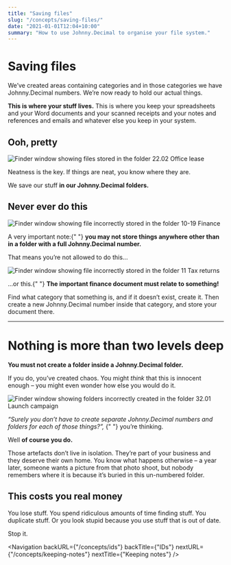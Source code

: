 ```yaml
---
title: "Saving files"
slug: "/concepts/saving-files/"
date: "2021-01-01T12:04+10:00"
summary: "How to use Johnny.Decimal to organise your file system."
---
```



# Saving files

We’ve created areas containing categories and in those categories we have Johnny.Decimal numbers. We’re now ready to hold our actual things.

**This is where your stuff lives.** This is where you keep your spreadsheets and your Word documents and your scanned receipts and your notes and references and emails and whatever else you keep in your system.

## Ooh, pretty

<div className="flex flex-col md:flex-row">
	<div className="flex-shrink-0 mb-4 pr-4">
		<Image
			src={Finder_sampleCompany_id2202Expanded}
			alt="Finder window showing files stored in the folder 22.02 Office lease"
			width={293}
			height={229}
		/>
	</div>
	<div>
		<p>Neatness is the key. If things are neat, you know where they are.</p>
		<p>
			We save our stuff <strong>in our Johnny.Decimal folders.</strong>
		</p>
	</div>
</div>

## Never ever do this

<div className="flex flex-col md:flex-row">
	<div className="flex-shrink-0 mb-4 pr-4">
		<Image
			src={Finder_sampleCompany_area1019IncorrectDocument}
			alt="Finder window showing file incorrectly stored in the folder 10-19 Finance"
			width={293}
			height={153}
		/>
	</div>
	<div>
		<p>
			A very important note:{" "}
			<strong>
				you may not store things anywhere other than in a folder with a full
				Johnny.Decimal number.
			</strong>
		</p>
		<p>That means you’re not allowed to do this...</p>
	</div>
</div>

<div className="flex flex-col md:flex-row">
	<div className="flex-shrink-0 mb-4 pr-4">
		<Image
			src={Finder_sampleCompany_category11IncorrectDocument}
			alt="Finder window showing file incorrectly stored in the folder 11 Tax returns"
			width={293}
			height={172}
		/>
	</div>
	<div>
		<p>
			...or this.{" "}
			<strong>The important finance document must relate to something!</strong>
		</p>
		<p>
			Find what category that something is, and if it doesn’t exist, create it.
			Then create a new Johnny.Decimal number inside that category, and store
			your document there.
		</p>
	</div>
</div>

---

# Nothing is more than two levels deep

**You must not create a folder inside a Johnny.Decimal folder.**

If you do, you’ve created chaos. You might _think_ that this is innocent enough – you might even wonder how else you would do it.

<div className="flex flex-col md:flex-row">
	<div className="flex-shrink-0 mb-4 pr-4">
		<Image
			src={Finder_sampleCompany_id3201IncorrectFolders}
			alt="Finder window showing folders incorrectly created in the folder 32.01 Launch campaign"
			width={293}
			height={172}
		/>
	</div>
	<div>
		<p>
			<em>
				“Surely you don’t have to create separate Johnny.Decimal numbers and
				folders for each of those things?”,
			</em>{" "}
			you’re thinking.
		</p>
		<p>
			Well <strong>of course you do.</strong>
		</p>
	</div>
</div>

Those artefacts don’t live in isolation. They’re part of your business and they deserve their own home. You know what happens otherwise – a year later, someone wants a picture from that photo shoot, but nobody remembers where it is because it’s buried in this un-numbered folder.

## This costs you real money

You lose stuff. You spend ridiculous amounts of time finding stuff. You duplicate stuff. Or you look stupid because you use stuff that is out of date.

Stop it.

<Navigation
	backURL={"/concepts/ids"}
	backTitle={"IDs"}
	nextURL={"/concepts/keeping-notes"}
	nextTitle={"Keeping notes"}
/>
